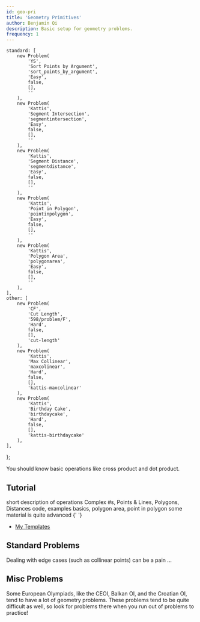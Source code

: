 ```yaml
---
id: geo-pri
title: 'Geometry Primitives'
author: Benjamin Qi
description: Basic setup for geometry problems.
frequency: 1
---
```




	standard: [
		new Problem(
			'YS',
			'Sort Points by Argument',
			'sort_points_by_argument',
			'Easy',
			false,
			[],
			''
		),
		new Problem(
			'Kattis',
			'Segment Intersection',
			'segmentintersection',
			'Easy',
			false,
			[],
			''
		),
		new Problem(
			'Kattis',
			'Segment Distance',
			'segmentdistance',
			'Easy',
			false,
			[],
			''
		),
		new Problem(
			'Kattis',
			'Point in Polygon',
			'pointinpolygon',
			'Easy',
			false,
			[],
			''
		),
		new Problem(
			'Kattis',
			'Polygon Area',
			'polygonarea',
			'Easy',
			false,
			[],
			''
		),
	],
	other: [
		new Problem(
			'CF',
			'Cut Length',
			'598/problem/F',
			'Hard',
			false,
			[],
			'cut-length'
		),
		new Problem(
			'Kattis',
			'Max Collinear',
			'maxcolinear',
			'Hard',
			false,
			[],
			'kattis-maxcolinear'
		),
		new Problem(
			'Kattis',
			'Birthday Cake',
			'birthdaycake',
			'Hard',
			false,
			[],
			'kattis-birthdaycake'
		),
	],
};

<!-- new Problem(
	'CF',
	'Arpa & Geo',
	'problemset/problem/851/B',
	'Easy',
	false,
	[],
	''
),
new Problem(
	'CF',
	'Tell Your World',
	'problemset/problem/849/B',
	'Easy',
	false,
	[],
	''
),
new Problem(
	'CF',
	'Gleb & Pizza',
	'problemset/problem/842/B',
	'Easy',
	false,
	[],
	''
), -->

You should know basic operations like cross product and dot product.

## Tutorial

<Resources>
	<Resource source="CF" title="C++ - std::complex" url="22175" starred>
		short description of operations
	</Resource>
	<Resource source="CPH" title="29 - Geometry" starred>
		Complex #s, Points & Lines, Polygons, Distances
	</Resource>
	<Resource source="CF" title="Point Struct" url="48122" starred>
		code, examples
	</Resource>
	<Resource
		source="cp-algo"
		title="Geometry - Elementary Operations"
		url="https://cp-algorithms.com/"
		starred
	></Resource>
	<Resource source="CPC" title="12 - geometry" url="12_geometry" starred>
		basics, polygon area, point in polygon
	</Resource>
	<Resource
		source="CF"
		title="vlecomte - Geometry Handbook"
		url="59129"
		starred
	>
		some material is quite advanced
	</Resource>
	<Resource source="CP2" title="7.2, 7.3 - Basic Geo, Polygons">
		{' '}
	</Resource>
</Resources>

<!-- 	<Resource
		source="TC"
		title="Basic Geometry Concepts Pts 1,2"
		url="geometry-concepts-basic-concepts"
	>
		broken code format
	</Resource> -->

- [My Templates](<https://github.com/bqi343/USACO/tree/master/Implementations/content/geometry%20(13)/Primitives>)

## Standard Problems

<Warning>

Dealing with edge cases (such as collinear points) can be a pain ...

</Warning>

<Resources>
	<Resource source="IUSACO" title="14.2 - Checking If Two Segments Intersect"></Resource>
</Resources>

<Problems problems={problems.standard} />

## Misc Problems

Some European Olympiads, like the CEOI, Balkan OI, and the Croatian OI, tend to have a lot of geometry problems. These problems tend to be quite difficult as well, so look for problems there when you run out of problems to practice!

<Problems problems={problems.other} />

<!-- - [TopCoder Watchtower](https://community.topcoder.com/stat?c=problem_statement&pm=2014&rd=4685) -->
